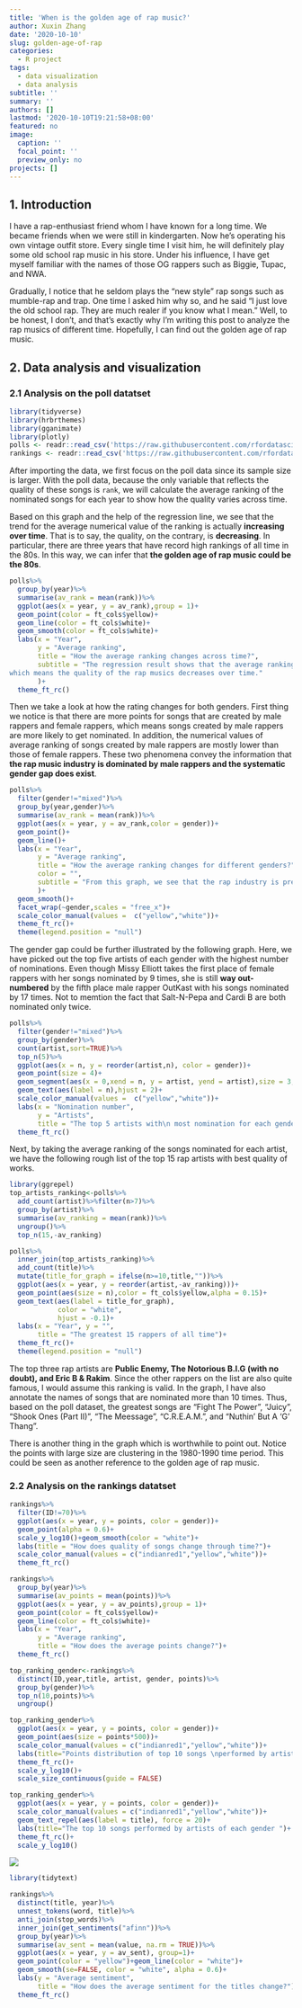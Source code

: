 ```yaml
---
title: 'When is the golden age of rap music?'
author: Xuxin Zhang
date: '2020-10-10'
slug: golden-age-of-rap
categories:
  - R project
tags:
  - data visualization
  - data analysis
subtitle: ''
summary: ''
authors: []
lastmod: '2020-10-10T19:21:58+08:00'
featured: no
image:
  caption: ''
  focal_point: ''
  preview_only: no
projects: []
---
```

## 1. Introduction
I have a rap-enthusiast friend whom I have known for a long time. We became friends when we were still in kindergarten. Now he's operating his own vintage outfit store. Every single time I visit him, he will definitely play some old school rap music in his store. Under his influence, I have get myself familiar with the names of those OG rappers such as Biggie, Tupac, and NWA. 

Gradually, I notice that he seldom plays the "new style" rap songs such as mumble-rap and trap. One time I asked him why so, and he said "I just love the old school rap. They are much realer if you know what I mean." Well, to be honest, I don't, and that's exactly why I'm writing this post to analyze the rap musics of different time. Hopefully, I can find out the golden age of rap music.

## 2. Data analysis and visualization

### 2.1 Analysis on the poll datatset

```r
library(tidyverse)
library(hrbrthemes)
library(gganimate)
library(plotly)
polls <- readr::read_csv('https://raw.githubusercontent.com/rfordatascience/tidytuesday/master/data/2020/2020-04-14/polls.csv')
rankings <- readr::read_csv('https://raw.githubusercontent.com/rfordatascience/tidytuesday/master/data/2020/2020-04-14/rankings.csv')
```

After importing the data, we first focus on the poll data since its sample size is larger. With the poll data, because the only variable that reflects the quality of these songs is `rank`, we will calculate the average ranking of the nominated songs for each year to show how the quality varies across time. 

Based on this graph and the help of the regression line, we see that the trend for the average numerical value of the ranking is actually **increasing over time**. That is to say, the quality, on the contrary, is **decreasing**. In particular, there are three years that have record high rankings of all time in the 80s. In this way, we can infer that **the golden age of rap music could be the 80s**.  
```r
polls%>%
  group_by(year)%>%
  summarise(av_rank = mean(rank))%>%
  ggplot(aes(x = year, y = av_rank),group = 1)+
  geom_point(color = ft_cols$yellow)+
  geom_line(color = ft_cols$white)+
  geom_smooth(color = ft_cols$white)+
  labs(x = "Year",
       y = "Average ranking",
       title = "How the average ranking changes across time?",
       subtitle = "The regression result shows that the average ranking is increasing,
which means the quality of the rap musics decreases over time."
       )+ 
  theme_ft_rc()
```

Then we take a look at how the rating changes for both genders. First thing we notice is that there are more points for songs that are created by male rappers and female rappers, which means songs created by male rappers are more likely to get nominated. In addition, the numerical values of average ranking of songs created by male rappers are mostly lower than those of female rappers. These two phenomena convey the information that **the rap music industry is dominated by male rappers and the systematic gender gap does exist**. 

```r
polls%>%
  filter(gender!="mixed")%>%
  group_by(year,gender)%>%
  summarise(av_rank = mean(rank))%>%
  ggplot(aes(x = year, y = av_rank,color = gender))+
  geom_point()+
  geom_line()+
  labs(x = "Year",
       y = "Average ranking",
       title = "How the average ranking changes for different genders?",
       color = "",
       subtitle = "From this graph, we see that the rap industry is predominatedly occupied by male rappers."
       )+
  geom_smooth()+
  facet_wrap(~gender,scales = "free_x")+
  scale_color_manual(values =  c("yellow","white"))+ 
  theme_ft_rc()+
  theme(legend.position = "null")
```

The gender gap could be further illustrated by the following graph. Here, we have picked out the top five artists of each gender with the highest number of nominations. Even though Missy Elliott takes the first place of female rappers with her songs nominated by 9 times,  she is still **way out-numbered** by the fifth place male rapper OutKast with his songs nominated by 17 times. Not to memtion the fact that Salt-N-Pepa and Cardi B are both nominated only twice. 

```r
polls%>%
  filter(gender!="mixed")%>%
  group_by(gender)%>%
  count(artist,sort=TRUE)%>%
  top_n(5)%>%
  ggplot(aes(x = n, y = reorder(artist,n), color = gender))+
  geom_point(size = 4)+
  geom_segment(aes(x = 0,xend = n, y = artist, yend = artist),size = 3, alpha = 0.5)+
  geom_text(aes(label = n),hjust = 2)+
  scale_color_manual(values =  c("yellow","white"))+
  labs(x = "Nomination number",
       y = "Artists",
       title = "The top 5 artists with\n most nomination for each gender")+
  theme_ft_rc()
```

Next, by taking the average ranking of the songs nominated for each artist, we have the following rough list of the top 15 rap artists with best quality of works. 
```r
library(ggrepel)
top_artists_ranking<-polls%>%
  add_count(artist)%>%filter(n>7)%>%
  group_by(artist)%>%
  summarise(av_ranking = mean(rank))%>%
  ungroup()%>%
  top_n(15,-av_ranking)

polls%>%
  inner_join(top_artists_ranking)%>%
  add_count(title)%>%
  mutate(title_for_graph = ifelse(n>=10,title,""))%>%
  ggplot(aes(x = year, y = reorder(artist,-av_ranking)))+
  geom_point(aes(size = n),color = ft_cols$yellow,alpha = 0.15)+
  geom_text(aes(label = title_for_graph),
            color = "white",
            hjust = -0.1)+ 
  labs(x = "Year", y = "",
       title = "The greatest 15 rappers of all time")+ 
  theme_ft_rc()+
  theme(legend.position = "null")
```

The top three rap artists are **Public Enemy, The Notorious B.I.G (with no doubt), and Eric B & Rakim**. Since the other rappers on the list are also quite famous, I would assume this ranking is valid. In the graph, I have also annotate the names of songs that are nominated more than 10 times. Thus, based on the poll dataset, the greatest songs are "Fight The Power", "Juicy", "Shook Ones (Part II)", "The Meessage", "C.R.E.A.M.", and "Nuthin' But A 'G' Thang". 

There is another thing in the graph which is worthwhile to point out. Notice the points with large size are clustering in the 1980-1990 time period. This could be seen as another reference to the golden age of rap music. 

### 2.2 Analysis on the rankings datatset



```r
rankings%>%
  filter(ID!=70)%>%
  ggplot(aes(x = year, y = points, color = gender))+
  geom_point(alpha = 0.6)+
  scale_y_log10()+geom_smooth(color = "white")+
  labs(title = "How does quality of songs change through time?")+
  scale_color_manual(values = c("indianred1","yellow","white"))+ 
  theme_ft_rc()
```


```r
rankings%>%
  group_by(year)%>%
  summarise(av_points = mean(points))%>%
  ggplot(aes(x = year, y = av_points),group = 1)+
  geom_point(color = ft_cols$yellow)+
  geom_line(color = ft_cols$white)+
  labs(x = "Year",
       y = "Average ranking",
       title = "How does the average points change?")+ 
  theme_ft_rc()
```




```r
top_ranking_gender<-rankings%>%
  distinct(ID,year,title, artist, gender, points)%>%
  group_by(gender)%>%
  top_n(10,points)%>%
  ungroup()
```


```r
top_ranking_gender%>%
  ggplot(aes(x = year, y = points, color = gender))+
  geom_point(aes(size = points*500))+
  scale_color_manual(values = c("indianred1","yellow","white"))+
  labs(title="Points distribution of top 10 songs \nperformed by artists of each gender ")+
  theme_ft_rc()+
  scale_y_log10()+
  scale_size_continuous(guide = FALSE)
```


```r
top_ranking_gender%>%
  ggplot(aes(x = year, y = points, color = gender))+
  scale_color_manual(values = c("indianred1","yellow","white"))+
  geom_text_repel(aes(label = title), force = 20)+
  labs(title="The top 10 songs performed by artists of each gender ")+
  theme_ft_rc()+
  scale_y_log10()
```


![](/media/rap.png)


```r
library(tidytext)

rankings%>%
  distinct(title, year)%>%
  unnest_tokens(word, title)%>%
  anti_join(stop_words)%>%
  inner_join(get_sentiments("afinn"))%>%
  group_by(year)%>%
  summarise(av_sent = mean(value, na.rm = TRUE))%>%
  ggplot(aes(x = year, y = av_sent), group=1)+
  geom_point(color = "yellow")+geom_line(color = "white")+
  geom_smooth(se=FALSE, color = "white", alpha = 0.6)+
  labs(y = "Average sentiment",
       title = "How does the average sentiment for the titles change?")+
  theme_ft_rc()
```



